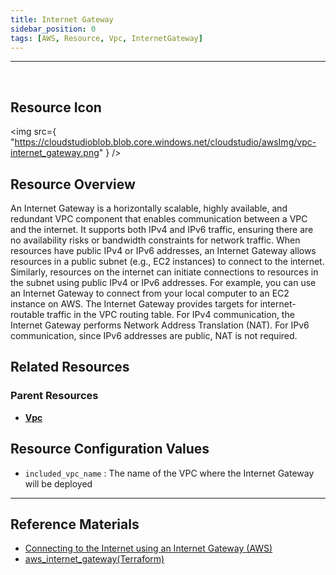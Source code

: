 ```yaml
---
title: Internet Gateway
sidebar_position: 0
tags: [AWS, Resource, Vpc, InternetGateway]
---
```


<hr />
<br />

## Resource Icon

<img
    src={
        "https://cloudstudioblob.blob.core.windows.net/cloudstudio/awsImg/vpc-internet_gateway.png"
    }
/>

## Resource Overview

An Internet Gateway is a horizontally scalable, highly available, and redundant VPC component that enables communication between a VPC and the internet. 
It supports both IPv4 and IPv6 traffic, ensuring there are no availability risks or bandwidth constraints for network traffic.
When resources have public IPv4 or IPv6 addresses, an Internet Gateway allows resources in a public subnet (e.g., EC2 instances) to connect to the internet. Similarly, resources on the internet can initiate connections to resources in the subnet using public IPv4 or IPv6 addresses. 
For example, you can use an Internet Gateway to connect from your local computer to an EC2 instance on AWS.
The Internet Gateway provides targets for internet-routable traffic in the VPC routing table. For IPv4 communication, the Internet Gateway performs Network Address Translation (NAT). For IPv6 communication, since IPv6 addresses are public, NAT is not required.

## Related Resources

### Parent Resources

-   [**Vpc**](https://docs.cstudio.app/docs/resource/aws/Vpc/)

## Resource Configuration Values

-   `included_vpc_name` : The name of the VPC where the Internet Gateway will be deployed

---

## Reference Materials

-   [Connecting to the Internet using an Internet Gateway (AWS)](https://docs.aws.amazon.com/ko_kr/vpc/latest/userguide/VPC_Internet_Gateway.html)
-   [aws_internet_gateway(Terraform)](https://registry.terraform.io/providers/hashicorp/aws/latest/docs/resources/internet_gateway)

